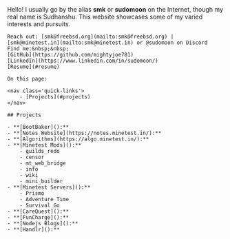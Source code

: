 
<HomepageLayout>
	Hello! I usually go by the alias <strong>smk</strong> or <strong>sudomoon</strong> on the Internet, though my real name is Sudhanshu. This website showcases some of my varied interests and pursuits.

	Reach out: [smk@freebsd.org](mailto:smk@freebsd.org) | [smk@minetest.in](mailto:smk@minetest.in) or @sudomoon on Discord  
	Find me:&nbsp;&nbsp;
	[GitHub](https://github.com/mightyjoe781)
	[LinkedIn](https://www.linkedin.com/in/sudomoon/)
	[Resume](#resume)

	On this page:

	<nav class='quick-links'>
		- [Projects](#projects)
	</nav>

	## Projects

	- **[BootBaker]():** 
	- **[Notes Website](https://notes.minetest.in/):** 
	- **[Algorithms](https://algo.minetest.in/):** 
	- **[Minetest Mods]():** 
		- guilds_redo
		- censor
		- mt_web_bridge
		- info
		- wiki
		- mini_builder
	- **[Minetest Servers]():**
		- Prismo
		- Adventure Time
		- Survival Go
	- **[CareQuest]():** 
	- **[FunCharge]():** 
	- **[Nodejs Blogs]():** 
	- **[Handlr]():** 

</HomepageLayout> 
